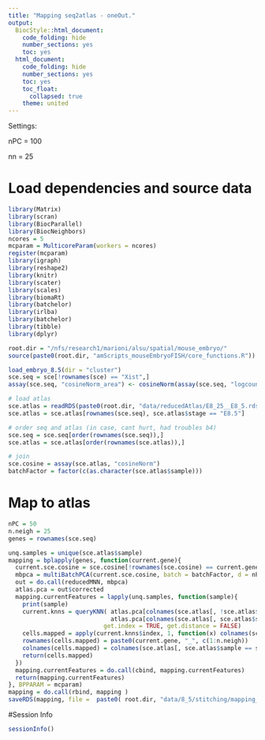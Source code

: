 ```yaml
---
title: "Mapping seq2atlas - oneOut."
output:
  BiocStyle::html_document:
    code_folding: hide
    number_sections: yes
    toc: yes  
  html_document:
    code_folding: hide
    number_sections: yes
    toc: yes
    toc_float:
      collapsed: true
    theme: united
---
```


Settings:

nPC = 100

nn = 25

# Load dependencies and source data

```r

library(Matrix)
library(scran)
library(BiocParallel)
library(BiocNeighbors)
ncores = 5
mcparam = MulticoreParam(workers = ncores)
register(mcparam)
library(igraph)
library(reshape2)
library(knitr)
library(scater)
library(scales)
library(biomaRt)
library(batchelor)
library(irlba)
library(batchelor)
library(tibble)
library(dplyr)

root.dir = "/nfs/research1/marioni/alsu/spatial/mouse_embryo/"
source(paste0(root.dir, "amScripts_mouseEmbryoFISH/core_functions.R"))

load_embryo_8.5(dir = "cluster")
sce.seq = sce[!rownames(sce) == "Xist",]
assay(sce.seq, "cosineNorm_area") <- cosineNorm(assay(sce.seq, "logcounts_area"))

# load atlas 
sce.atlas = readRDS(paste0(root.dir, "data/reducedAtlas/E8_25__E8_5.rds"))
sce.atlas = sce.atlas[rownames(sce.seq), sce.atlas$stage == "E8.5"]

# order seq and atlas (in case, cant hurt, had troubles b4)
sce.seq = sce.seq[order(rownames(sce.seq)),]
sce.atlas = sce.atlas[order(rownames(sce.atlas)),]

# join
sce.cosine = assay(sce.atlas, "cosineNorm")
batchFactor = factor(c(as.character(sce.atlas$sample)))


```

# Map to atlas

```r

nPC = 50
n.neigh = 25
genes = rownames(sce.seq)

unq.samples = unique(sce.atlas$sample)
mapping = bplapply(genes, function(current.gene){
  current.sce.cosine = sce.cosine[!rownames(sce.cosine) == current.gene, ]
  mbpca = multiBatchPCA(current.sce.cosine, batch = batchFactor, d = nPC)
  out = do.call(reducedMNN, mbpca)
  atlas.pca = out$corrected
  mapping.currentFeatures = lapply(unq.samples, function(sample){
    print(sample)
    current.knns = queryKNN( atlas.pca[colnames(sce.atlas[, !sce.atlas$sample == sample]),], 
                             atlas.pca[colnames(sce.atlas[, sce.atlas$sample == sample]),], k = n.neigh, 
                           get.index = TRUE, get.distance = FALSE)
    cells.mapped = apply(current.knns$index, 1, function(x) colnames(sce.atlas)[x])
    rownames(cells.mapped) = paste0(current.gene, "_", c(1:n.neigh))
    colnames(cells.mapped) = colnames(sce.atlas[, sce.atlas$sample == sample])
    return(cells.mapped)
  })
  mapping.currentFeatures = do.call(cbind, mapping.currentFeatures)
  return(mapping.currentFeatures)
}, BPPARAM = mcparam)
mapping = do.call(rbind, mapping )
saveRDS(mapping, file =  paste0( root.dir, "data/8_5/stitching/mapping_atlas2atlas.rds"))

```



#Session Info

```r

sessionInfo()

```
